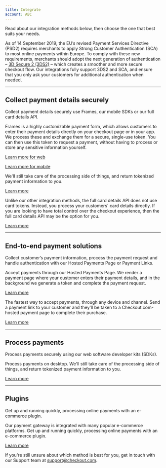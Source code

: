 ```yaml
---
title: Integrate
account: ABC
---
```


Read about our integration methods below, then choose the one that best suits your needs.

<TipBox variant="success" title="Update your integration to support SCA">

As of 14 September 2019, the EU’s revised Payment Services Directive (PSD2) requires merchants to apply Strong Customer Authentication (SCA) to most online payments within Europe. To comply with these new requirements, merchants should adopt the next generation of authentication – [3D Secure 2 (3DS2)](/risk-management/3d-secure) – which creates a smoother and more secure checkout flow. Our integrations fully support 3DS2 and SCA, and ensure that you only ask your customers for additional authentication when needed.

</TipBox>

---

## Collect payment details securely

Collect payment details securely use Frames, our mobile SDKs or our full card details API.

<ContentPanel title="Frames" imgSrc="/docs/Collect payment/Frames.svg">

Frames is a highly customizable payment form, which allows customers to enter their payment
details directly on your checkout page or in your app. We process these and exchange them for a
secure, single-use token. You can then use this token to request a payment, without having to
process or store any sensitive information yourself.

[Learn more for web](https://docs.checkout.com/integrate/frames)

[Learn more for mobile](https://docs.checkout.com/integrate/frames-for-android)

</ContentPanel>

<ContentPanel title="Mobile SDKs" imgSrc="/docs/Collect payment/Mobile.svg">

We'll still take care of the processing side of things, and return tokenized payment information to you.

[Learn more](https://docs.checkout.com/integrate/sdks)

</ContentPanel>

<ContentPanel title="Full card details API" imgSrc="/docs/Collect payment/FullСard.svg">

Unlike our other integration methods, the full card details API does not use card tokens. Instead, you process your customers' card details directly. If you are looking to have total control over the checkout experience, then the full card details API may be the option for you.

[Learn more](https://docs.checkout.com/integrate/full-card-details-api)

</ContentPanel>

---

## End-to-end payment solutions

Collect customer’s payment information, process the payment request and handle authentication with our Hosted Payments Page or Payment Links.

<ContentPanel title="Hosted Payments Page" imgSrc="/docs/Collect payment/Hosted.svg">

Accept payments through our Hosted Payments Page. We render a payment page where your customer enters their payment details, and in the background we generate a token and complete the payment request.

[Learn more](hhttps://docs.checkout.com/integrate/hosted-payments-page)

</ContentPanel>

<ContentPanel title="Payment Links" imgSrc="/docs/Collect payment/Payment.svg">

The fastest way to accept payments, through any device and channel. Send a payment link to your customer and they'll be taken to a Checkout.com-hosted payment page to complete their purchase.

[Learn more](https://docs.checkout.com/integrate/payment-links)

</ContentPanel>

---

## Process payments

Process payments securely using our web software developer kits (SDKs).

<ContentPanel title="SDKs" imgSrc="/docs/Collect payment/SDKs.svg">

Process payments on desktop. We'll still take care of the processing side of things, and return tokenized payment information to you.

[Learn more](https://docs.checkout.com/integrate/sdks)

</ContentPanel>

---

## Plugins

Get up and running quickly, processing online payments with an e-commerce plugin.

<ContentPanel title="E-commerce platforms" imgSrc="/docs/Collect payment/E-commerce.svg">

Our payment gateway is integrated with many popular e-commerce platforms. Get up and running quickly, processing online payments with an e-commerce plugin.

[Learn more](https://docs.checkout.com/integrate/e-commerce-platforms)

</ContentPanel>

<TipBox variant="info" >

If you're still unsure about which method is best for you, get in touch with our Support team at [support@checkout.com](mailto:support@checkout.com).

</TipBox>

